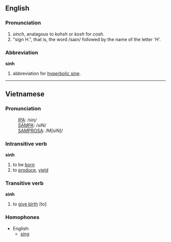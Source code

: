 ==English==

===Pronunciation===
# ''sinch'', analagous to ''kohsh'' or ''kosh'' for ''cosh''.
# "sign H.", that is, the word /saɪn/ followed by the name of the letter 'H'.

===Abbreviation===
'''sinh'''

#abbreviation for [[hyperbolic sine]].

----

==Vietnamese==

===Pronunciation===
:[[International Phonetic Alphabet|IPA]]: /siŋ/
:[[SAMPA]]: /siN/
:[[SAMPROSA]]: /M[siN]/

===Intransitive verb===
'''sinh'''

#to be [[born]]
#to [[produce]], [[yield]]

===Transitive verb===
'''sinh'''

#to [[give birth]] [to]

===Homophones===
*English:
**[[sing#English|sing]]
